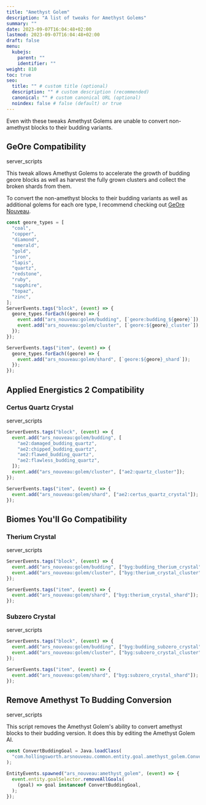 ```yaml
---
title: "Amethyst Golem"
description: "A list of tweaks for Amethyst Golems"
summary: ""
date: 2023-09-07T16:04:48+02:00
lastmod: 2023-09-07T16:04:48+02:00
draft: false
menu:
  kubejs:
    parent: ""
    identifier: ""
weight: 810
toc: true
seo:
  title: "" # custom title (optional)
  description: "" # custom description (recommended)
  canonical: "" # custom canonical URL (optional)
  noindex: false # false (default) or true
---
```



<Callout title="Warning" type="caution" icon={IconAlertTriangle}>
Even with these tweaks Amethyst Golems are unable to convert non-amethyst blocks to their budding variants.
</Callout>

## GeOre Compatibility

<span class="badge text-bg-dark server-scripts">server_scripts</span>

This tweak allows Amethyst Golems to accelerate the growth of budding geore blocks as well as harvest the fully grown clusters and collect the broken shards from them.

To convert the non-amethyst blocks to their budding variants as well as additional golems for each ore type, I recommend checking out [GeOre Nouveau](https://www.curseforge.com/minecraft/mc-mods/geore-nouveau).

```js
const geore_types = [
  "coal",
  "copper",
  "diamond",
  "emerald",
  "gold",
  "iron",
  "lapis",
  "quartz",
  "redstone",
  "ruby",
  "sapphire",
  "topaz",
  "zinc",
];
ServerEvents.tags("block", (event) => {
  geore_types.forEach((geore) => {
    event.add("ars_nouveau:golem/budding", [`geore:budding_${geore}`]);
    event.add("ars_nouveau:golem/cluster", [`geore:${geore}_cluster`]);
  });
});

ServerEvents.tags("item", (event) => {
  geore_types.forEach((geore) => {
    event.add("ars_nouveau:golem/shard", [`geore:${geore}_shard`]);
  });
});
```

## Applied Energistics 2 Compatibility

### Certus Quartz Crystal

<span class="badge text-bg-dark server-scripts">server_scripts</span>

```js
ServerEvents.tags("block", (event) => {
  event.add("ars_nouveau:golem/budding", [
    "ae2:damaged_budding_quartz",
    "ae2:chipped_budding_quartz",
    "ae2:flawed_budding_quartz",
    "ae2:flawless_budding_quartz",
  ]);
  event.add("ars_nouveau:golem/cluster", ["ae2:quartz_cluster"]);
});

ServerEvents.tags("item", (event) => {
  event.add("ars_nouveau:golem/shard", ["ae2:certus_quartz_crystal"]);
});
```

## Biomes You'll Go Compatibility

### Therium Crystal

<span class="badge text-bg-dark server-scripts">server_scripts</span>

```js
ServerEvents.tags("block", (event) => {
  event.add("ars_nouveau:golem/budding", ["byg:budding_therium_crystal"]);
  event.add("ars_nouveau:golem/cluster", ["byg:therium_crystal_cluster"]);
});

ServerEvents.tags("item", (event) => {
  event.add("ars_nouveau:golem/shard", ["byg:therium_crystal_shard"]);
});
```

### Subzero Crystal

<span class="badge text-bg-dark server-scripts">server_scripts</span>

```js
ServerEvents.tags("block", (event) => {
  event.add("ars_nouveau:golem/budding", ["byg:budding_subzero_crystal"]);
  event.add("ars_nouveau:golem/cluster", ["byg:subzero_crystal_cluster"]);
});

ServerEvents.tags("item", (event) => {
  event.add("ars_nouveau:golem/shard", ["byg:subzero_crystal_shard"]);
});
```

## Remove Amethyst To Budding Conversion

<span class="badge text-bg-dark server-scripts">server_scripts</span>

This script removes the Amethyst Golem's ability to convert amethyst blocks to their budding version. It does this by editing the Amethyst Golem AI.

```js
const ConvertBuddingGoal = Java.loadClass(
  "com.hollingsworth.arsnouveau.common.entity.goal.amethyst_golem.ConvertBuddingGoal",
);

EntityEvents.spawned("ars_nouveau:amethyst_golem", (event) => {
  event.entity.goalSelector.removeAllGoals(
    (goal) => goal instanceof ConvertBuddingGoal,
  );
});
```
